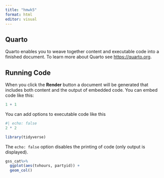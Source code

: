 ```yaml
---
title: "hmwk5"
format: html
editor: visual
---
```


## Quarto

Quarto enables you to weave together content and executable code into a finished document. To learn more about Quarto see <https://quarto.org>.

## Running Code

When you click the **Render** button a document will be generated that includes both content and the output of embedded code. You can embed code like this:

```r
1 + 1
```

You can add options to executable code like this

```r
#| echo: false
2 * 2

library(tidyverse)
```

The `echo: false` option disables the printing of code (only output is displayed).

```r
gss_cat%>%
  ggplot(aes(tvhours, partyid)) +
  geom_col()
```
